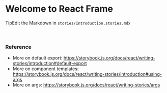 
<Meta title='Example/Introduction' />

<style>
  {`

  `}
</style>

# Welcome to React Frame

<div className='tip-wrapper'>
  <span className='tip'>Tip</span>Edit the Markdown in <code>stories/Introduction.stories.mdx</code>
</div>

<br />
<br />

### Reference
- More on default export: https://storybook.js.org/docs/react/writing-stories/introduction#default-export
- More on component templates: https://storybook.js.org/docs/react/writing-stories/introduction#using-args
- More on args: https://storybook.js.org/docs/react/writing-stories/args
